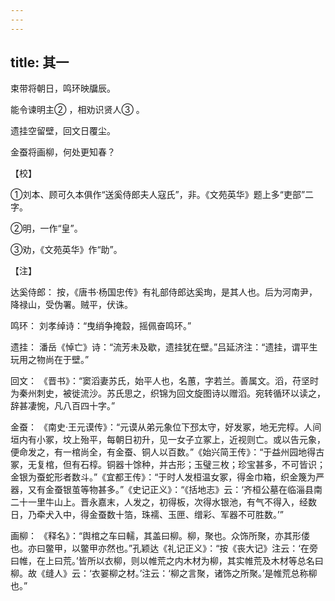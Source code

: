 ```yaml
---
---
---
```

title: 其一
---




束带将朝日，鸣环映牖辰。

能令谏明主② ，相劝识贤人③ 。

遗挂空留壁，回文日覆尘。

金蚕将画柳，何处更知春？

【校】

①刘本、顾可久本俱作“送奚侍郎夫人寇氏”，非。《文苑英华》题上多“吏部”二字。

②明，一作“皇”。

③劝，《文苑英华》作“助”。

【注】

达奚侍郎： 按，《唐书·杨国忠传》有礼部侍郎达奚珣，是其人也。后为河南尹，降禄山，受伪署。贼平，伏诛。

鸣环： 刘孝绰诗：“曳绡争掩縠，摇佩奋鸣环。”

遗挂： 潘岳《悼亡》诗：“流芳未及歇，遗挂犹在壁。”吕延济注：“遗挂，谓平生玩用之物尚在于壁。”

回文： 《晋书》：“窦滔妻苏氏，始平人也，名蕙，字若兰。善属文。滔，苻坚时为秦州刺史，被徙流沙。苏氏思之，织锦为回文旋图诗以赠滔。宛转循环以读之，辞甚凄惋，凡八百四十字。”

金蚕： 《南史·王元谟传》：“元谟从弟元象位下邳太守，好发冢，地无完椁。人间垣内有小冢，坟上殆平，每朝日初升，见一女子立冢上，近视则亡。或以告元象，便命发之，有一棺尚全，有金蚕、铜人以百数。”《始兴简王传》：“于益州园地得古冢，无复棺，但有石椁。铜器十馀种，并古形；玉璧三枚；珍宝甚多，不可皆识；金银为蚕蛇形者数斗。”《宜都王传》：“于时人发桓温女冢，得金巾箱，织金篾为严器，又有金蚕银茧等物甚多。”《史记正义》：“《括地志》云：‘齐桓公墓在临淄县南二十一里牛山上。晋永嘉末，人发之，初得板，次得水银池，有气不得入，经数日，乃牵犬入中，得金蚕数十箔，珠襦、玉匣、缯彩、军器不可胜数。’”

画柳： 《释名》：“舆棺之车曰轜，其盖曰柳。柳，聚也。众饰所聚，亦其形偻也。亦曰鳖甲，以鳖甲亦然也。”孔颖达《礼记正义》：“按《丧大记》注云：‘在旁曰帷，在上曰荒。’皆所以衣柳，则以帷荒之内木材为柳，其实帷荒及木材等总名曰柳。故《缝人》云：‘衣翣柳之材。’注云：‘柳之言聚，诸饰之所聚。’是帷荒总称柳也。”